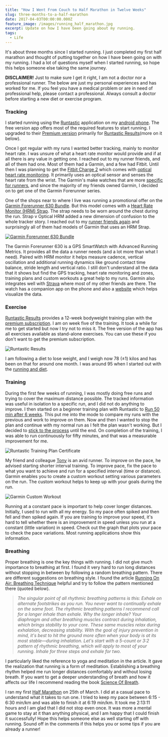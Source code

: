 ```yaml
---
title: "How I Went From Couch to Half Marathon in Twelve Weeks"
slug: three-months-to-a-half-marathon
date: 2017-04-03T00:00:00.000Z
feature_image: /images/running_half_marathon.jpg
excerpt: Update on how I have been going about my running.
tags:
  - Life
---
```

It's about three months since I started running. I just completed my first half marathon and thought of putting together on how I have been going on with my running. I had a lot of questions myself when I started running, so hope this helps someone else taking the same journey.

**DISCLAIMER!** Just to make sure I get it right, I am not a doctor nor a professional runner. The below are just my personal experiences and has worked for me. If you feel you have a medical problem or are in need of professional help, please contact a professional. Always consult a doctor before starting a new diet or exercise program.

### Tracking

I started running using the [Runtastic](https://play.google.com/store/apps/details?id=com.runtastic.android&hl=en) application on my [android phone](/blog/review-two-months-and-counting-android-and-nexus-5/). The free version app offers most of the required features to start running. I upgraded to their [Premium version](https://www.runtastic.com/en/premium-membership) primarily for [Runtastic Results](https://www.runtastic.com/en/results)(more on it below).

Once I got regular with my runs I wanted better tracking, mainly to monitor heart rate. I was unsure of what a heart rate monitor would provide and if at all there is any value in getting one. I reached out to my runner friends, and all of them had one. Most of them had a Garmin, and a few had Fitbit. Until then I was planning to get the [Fitbit Charge 2](https://www.fitbit.com/au/charge2) which comes with [optical heart rate monitoring](http://www.digitaltrends.com/wearables/whats-inside-fitness-tracker-anyway/#ixzz4cBARwI9q). It primarily uses an optical sensor and senses the heart rate from the wrist. The Garmin's make watches that are more [specific for runners](https://buy.garmin.com/en-AU/AU/cIntoSports-cRunning-p1.html), and since the majority of my friends owned Garmin, I decided on to get one of the Garmin Forerunner series.

One of the shops near to where I live was running a promotional offer on the [Garmin Forerunner 630 Bundle](https://buy.garmin.com/en-AU/AU/p/516105). But this model comes with a [Heart Rate Monitor (HRM) Strap](https://buy.garmin.com/en-AU/AU/p/530376). The strap needs to be worn around the chest during the run. Strap v Optical HRM added a new dimension of confusion to the whole tracker story. I reached out to my [runner friends again](https://twitter.com/rahulpnath/status/835320810734694400) and surprisingly all of them had models of Garmin that uses an HRM Strap.

[![Garmin Forerunner 630 Bundle](/images/running_forerunner630.jpg)](https://www.wareable.com/garmin/garmin-forerunner-630-review)

The Garmin Forerunner 630 is a GPS SmartWatch with Advanced Running Metrics. It provides all the data a runner needs (and a lot more than what I need). Paired with HRM monitor it helps measure cadence, vertical oscillation and additional running dynamics like ground contact time balance, stride length and vertical ratio. I still don't understand all the data that it shows but find the GPS tracking, heart rate monitoring and zones, training plans and custom workouts a great help to my runs. Garmin also integrates well with [Strava](https://www.strava.com/athletes/rahulpnath) where most of my other friends are there. The watch has a companion app on the phone and also a [website](http://connect.garmin.com) which helps visualize the data.

### Exercise

[Runtastic Results](https://www.runtastic.com/en/results) provides a 12-week bodyweight training plan with the [premium subscription](https://www.runtastic.com/en/premium-membership). I am on week five of the training. It took a while for me to get started but now I try not to miss it. The free version of the app has all exercises available as stand-alone exercises. You can use these if you don't want to get the premium subscription.

![Runtastic Results](/images/running_runtastic_results.png)

I am following a diet to lose weight, and I weigh now 78 (±1) kilos and has been on that for around one month. I was around 95 when I started out with the [running and diet](/blog/how-i-lost-13-kilos-in-one-and-half-months/).

### Training

During the first few weeks of running, I was mostly doing free runs and trying to cover the maximum distance possible. The tracked information was useful in isolation to a specific run, and I did not do anything to improve. I then started on a beginner training plan with Runtastic to [Run 50 min after 6 weeks](https://www.runtastic.com/en/users/4b76cfab-734e-1658-b5e4-600759a3b066/training-plans/747577). This put me into the mode to compare my runs with the previous and work to improve on them. Now and then I wanted to stop the plan and continue with my normal run as I felt the plan wasn't working. But I decided to [stick to the process](/blog/psm-learnings/) until the end. On completion of the training, I was able to run continuously for fifty minutes, and that was a measurable improvement for me.

![Runtastic Training Plan Certificate](/images/running_runtastic_certificate.png)

My friend and colleague [Tony](https://www.strava.com/athletes/12340841) is an avid runner. To improve on the pace, he advised starting shorter interval training. To improve pace, fix the pace to what you want to achieve and run for a specified interval (time or distance). Garmin enables you to create a custom workout setting various parameters on the run. The custom workout helps to keep up with your goals during the run.

![Garmin Custom Workout](/images/running_garmin_workout.jpg)

Running at a constant pace is important to help cover longer distances. Initially, I used to run with all my energy. So my pace often spiked and then fell and then spiked again. If you are training to improve your speed, it's hard to tell whether there is an improvement in speed unless you run at a constant (little variation) in speed. Check out the graph that plots your pace to check the pace variations. Most running applications show this information.

### Breathing

Proper breathing is one the key things with running. I did not give much importance to breathing at first. I found it very hard to run long distances without stopping in between by following a random breathing pattern. There are different suggestions on breathing style. I found the article [Running On Air: Breathing Technique](http://www.runnersworld.com/running-tips/running-on-air-breathing-technique) helpful and try to follow the pattern mentioned there (quoted below).

> _The singular point of all rhythmic breathing patterns is this: Exhale on alternate footstrikes as you run. You never want to continually exhale on the same foot. The rhythmic breathing patterns I recommend call for a longer inhale than exhale. Why the longer inhale? Your diaphragm and other breathing muscles contract during inhalation, which brings stability to your core. These same muscles relax during exhalation, decreasing stability. With the goal of injury prevention in mind, it's best to hit the ground more often when your body is at its most stable—during inhalation. Let's start with a 5-count or 3:2 pattern of rhythmic breathing, which will apply to most of your running. Inhale for three steps and exhale for two._

I particularly liked the reference to yoga and meditation in the article. It gave the realization that running is a form of meditation. Establishing a breathing rhythm helped me run longer distances comfortably and without losing breath. If you want to get a deeper understanding of breath and how it affects our life I recommend reading the book [Science Of Breath](http://amzn.to/2nkIlUQ).

I ran my first [Half Marathon](https://www.runtastic.com/en/users/4b76cfab-734e-1658-b5e4-600759a3b066/sport-sessions/58d587fdd03a4c443e6d656c) on 25th of March. I did at a casual pace to understand what it takes to run one. I tried to keep my pace between 6:15 - 6:30 min/km and was able to finish it at 6:19 min/km. It took me 2:13:11 hours and I am glad that I did not stop even once. It was more a mental game to stay at it than anything physical, and I am happy that I could finish it successfully! Hope this helps someone else as well starting off with running. Sound off in the comments if this helps you or some tips if you are already a runner!
